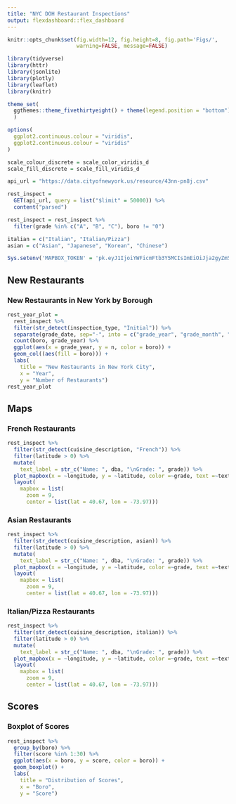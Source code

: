 ```yaml
---
title: "NYC DOH Restaurant Inspections"
output: flexdashboard::flex_dashboard
---
```

```r
knitr::opts_chunk$set(fig.width=12, fig.height=8, fig.path='Figs/',
                      warning=FALSE, message=FALSE)
```

```r
library(tidyverse)
library(httr)
library(jsonlite)
library(plotly)
library(leaflet)
library(knitr)

theme_set(
  ggthemes::theme_fivethirtyeight() + theme(legend.position = "bottom")
  )

options(
  ggplot2.continuous.colour = "viridis",
  ggplot2.continuous.colour = "viridis"
)

scale_colour_discrete = scale_color_viridis_d
scale_fill_discrete = scale_fill_viridis_d

api_url = "https://data.cityofnewyork.us/resource/43nn-pn8j.csv"

rest_inspect = 
  GET(api_url, query = list("$limit" = 50000)) %>% 
  content("parsed")

rest_inspect = rest_inspect %>% 
  filter(grade %in% c("A", "B", "C"), boro != "0")

italian = c("Italian", "Italian/Pizza")
asian = c("Asian", "Japanese", "Korean", "Chinese")

Sys.setenv('MAPBOX_TOKEN' = 'pk.eyJ1IjoiYWFicmFtb3Y5MCIsImEiOiJja2gyZm5obzQwNWIxMnFxc3phcWh1MWtwIn0.amAvJHtFkTl9XWJ68fh96Q')
```

New Restaurants
-------------------------------------
    
### New Restaurants in New York by Borough
    
```r
rest_year_plot = 
  rest_inspect %>% 
  filter(str_detect(inspection_type, "Initial")) %>% 
  separate(grade_date, sep="-", into = c("grade_year", "grade_month", "grade_day")) %>%
  count(boro, grade_year) %>% 
  ggplot(aes(x = grade_year, y = n, color = boro)) + 
  geom_col((aes(fill = boro))) +
  labs(
    title = "New Restaurants in New York City",
    x = "Year",
    y = "Number of Restaurants")
rest_year_plot
```
   
Maps {.tabset}
-------------------------------------
   
### French Restaurants

```r
rest_inspect %>% 
  filter(str_detect(cuisine_description, "French")) %>% 
  filter(latitude > 0) %>% 
  mutate(
    text_label = str_c("Name: ", dba, "\nGrade: ", grade)) %>% 
  plot_mapbox(x = ~longitude, y = ~latitude, color =~grade, text =~text_label) %>% 
  layout(
    mapbox = list(
      zoom = 9,
      center = list(lat = 40.67, lon = -73.97)))
```   
 
### Asian Restaurants
    
```r
rest_inspect %>% 
  filter(str_detect(cuisine_description, asian)) %>% 
  filter(latitude > 0) %>% 
  mutate(
    text_label = str_c("Name: ", dba, "\nGrade: ", grade)) %>% 
  plot_mapbox(x = ~longitude, y = ~latitude, color =~grade, text =~text_label) %>% 
  layout(
    mapbox = list(
      zoom = 9,
      center = list(lat = 40.67, lon = -73.97)))
```

### Italian/Pizza Restaurants
```r
rest_inspect %>% 
  filter(str_detect(cuisine_description, italian)) %>% 
  filter(latitude > 0) %>% 
  mutate(
    text_label = str_c("Name: ", dba, "\nGrade: ", grade)) %>% 
  plot_mapbox(x = ~longitude, y = ~latitude, color =~grade, text =~text_label) %>% 
  layout(
    mapbox = list(
      zoom = 9,
      center = list(lat = 40.67, lon = -73.97)))
```

Scores
-------------------------------------
   
### Boxplot of Scores
```r
rest_inspect %>% 
  group_by(boro) %>% 
  filter(score %in% 1:30) %>% 
  ggplot(aes(x = boro, y = score, color = boro)) +
  geom_boxplot() +
  labs(
    title = "Distribution of Scores",
    x = "Boro",
    y = "Score")
```

